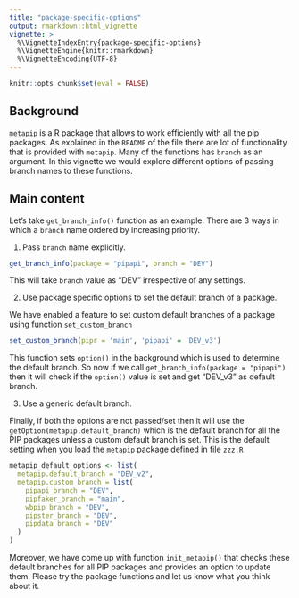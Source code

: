 ```yaml
---
title: "package-specific-options"
output: rmarkdown::html_vignette
vignette: >
  %\VignetteIndexEntry{package-specific-options}
  %\VignetteEngine{knitr::rmarkdown}
  %\VignetteEncoding{UTF-8}
---
```


```r
knitr::opts_chunk$set(eval = FALSE)
```

## Background

`metapip` is a R package that allows to work efficiently with all the pip packages. As explained in the `README` of the file there are lot of functionality that is provided with `metapip`. Many of the functions has `branch` as an argument. In this vignette we would explore different options of passing branch names to these functions.

## Main content

Let's take `get_branch_info()` function as an example. There are 3 ways in which a `branch` name ordered by increasing priority. 

1. Pass `branch` name explicitly. 

```r
get_branch_info(package = "pipapi", branch = "DEV")
```

This will take `branch` value as "DEV" irrespective of any settings. 

2. Use package specific options to set the default branch of a package. 

We have enabled a feature to set custom default branches of a package using function `set_custom_branch`

```r
set_custom_branch(pipr = 'main', 'pipapi' = 'DEV_v3')
```

This function sets `option()` in the background which is used to determine the default branch. 
So now if we call `get_branch_info(package = "pipapi")` then it will check if the `option()` value is set and get "DEV_v3" as default branch.  

3. Use a generic default branch. 

Finally, if both the options are not passed/set then it will use the `getOption(metapip.default_branch)` which is the default branch for all the PIP packages unless a custom default branch is set. 
This is the default setting when you load the `metapip` package defined in file `zzz.R`

```r
metapip_default_options <- list(
  metapip.default_branch = "DEV_v2",
  metapip.custom_branch = list(
    pipapi_branch = "DEV",
    pipfaker_branch = "main",
    wbpip_branch = "DEV",
    pipster_branch = "DEV",
    pipdata_branch = "DEV"
  )
)
```

Moreover, we have come up with function `init_metapip()` that checks these default branches for all PIP packages and provides an option to update them. 
Please try the package functions and let us know what you think about it. 
